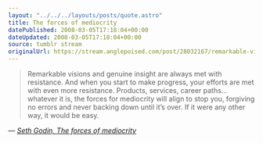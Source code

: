 ```yaml
---
layout: "../../../layouts/posts/quote.astro"
title: The forces of mediocrity
datePublished: 2008-03-05T17:18:04+00:00
dateUpdated: 2008-03-05T17:18:04+00:00
source: tumblr stream
originalUrl: https://stream.anglepoised.com/post/28032167/remarkable-visions-and-genuine-insight-are-always
---
```


> Remarkable visions and genuine insight are always met with resistance. And when you start to make progress, your efforts are met with even more resistance. Products, services, career paths&hellip; whatever it is, the forces for mediocrity will align to stop you, forgiving no errors and never backing down until it&rsquo;s over. If it were any other way, it would be easy.

— <cite>[Seth Godin, _The forces of mediocrity_](https://seths.blog/2008/03/the-forces-of-m/)</cite>
